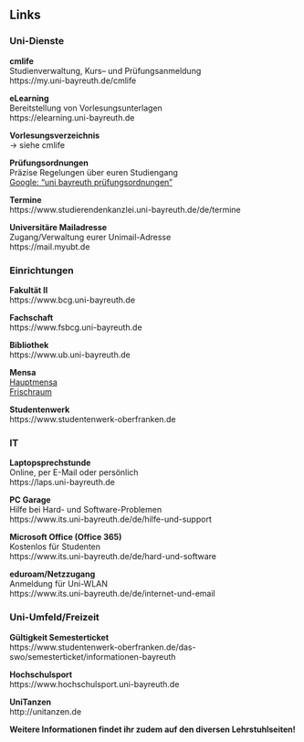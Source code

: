 ## Links

### Uni-Dienste {-}

**cmlife**<br>
Studienverwaltung, Kurs– und Prüfungsanmeldung<br>
https://my.uni-bayreuth.de/cmlife

**eLearning**<br>
Bereitstellung von Vorlesungsunterlagen<br>
https://elearning.uni-bayreuth.de

**Vorlesungsverzeichnis**<br>
-> siehe cmlife

**Prüfungsordnungen**<br>
Präzise Regelungen über euren Studiengang<br>
[Google: "uni bayreuth prüfungsordnungen"](https://www.google.com/search?q=uni+bayreuth+pr%C3%BCfungsordnungen)

**Termine**<br>
https://www.studierendenkanzlei.uni-bayreuth.de/de/termine

**Universitäre Mailadresse**<br>
Zugang/Verwaltung eurer Unimail-Adresse<br>
https://mail.myubt.de

### Einrichtungen {-}

**Fakultät II**<br>
https://www.bcg.uni-bayreuth.de

**Fachschaft**<br>
https://www.fsbcg.uni-bayreuth.de

**Bibliothek**<br>
https://www.ub.uni-bayreuth.de

**Mensa**<br>
[Hauptmensa](https://www.studentenwerk-oberfranken.de/essen/speiseplaene/bayreuth/hauptmensa.html)<br>
[Frischraum](https://www.studentenwerk-oberfranken.de/essen/speiseplaene/bayreuth/frischraum.html)

**Studentenwerk**<br>
https://www.studentenwerk-oberfranken.de

### IT {-}

**Laptopsprechstunde**<br>
Online, per E-Mail oder persönlich<br>
https://laps.uni-bayreuth.de

**PC Garage**<br>
Hilfe bei Hard- und Software-Problemen<br>
https://www.its.uni-bayreuth.de/de/hilfe-und-support

**Microsoft Office (Office 365)**<br>
Kostenlos für Studenten<br>
https://www.its.uni-bayreuth.de/de/hard-und-software

**eduroam/Netzzugang**<br>
Anmeldung für Uni-WLAN<br>
https://www.its.uni-bayreuth.de/de/internet-und-email

### Uni-Umfeld/Freizeit {-}

**Gültigkeit Semesterticket**<br>
https://www.studentenwerk-oberfranken.de/das-swo/semesterticket/informationen-bayreuth

**Hochschulsport**<br>
https://www.hochschulsport.uni-bayreuth.de

**UniTanzen**<br>
http://unitanzen.de

**Weitere Informationen findet ihr zudem auf den diversen Lehrstuhlseiten!**